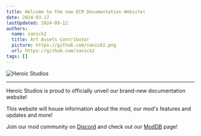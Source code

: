 ```yaml
---
title: Welcome to the new ECM Documentation Website!
date: 2024-03-17
lastUpdated: 2024-09-12
authors:
  name: sanick2
  title: Art Assets Contributor
  picture: https://github.com/sanick2.png
  url: https://github.com/sanick2
tags: []
---
```


![Heroic Studios](../../../assets/heroic-studios-logo.png)
<hr/>

Heroic Studios is proud to officially unveil our brand-new documentation website!

This website will house information about the mod, our mod's features and updates and more!

Join our mod community on [Discord](https://discord.com/invite/NVmBEfn) and check out our [ModDB](https://www.moddb.com/mods/elites-conflict-mod) page!